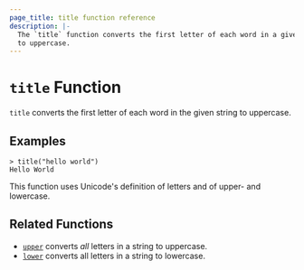 ```yaml
---
page_title: title function reference
description: |-
  The `title` function converts the first letter of each word in a given string
  to uppercase.
---
```


# `title` Function

`title` converts the first letter of each word in the given string to uppercase.

## Examples

```shell-session
> title("hello world")
Hello World
```

This function uses Unicode's definition of letters and of upper- and lowercase.

## Related Functions

- [`upper`](/packer/docs/templates/hcl_templates/functions/string/upper) converts _all_ letters in a string to uppercase.
- [`lower`](/packer/docs/templates/hcl_templates/functions/string/lower) converts all letters in a string to lowercase.
